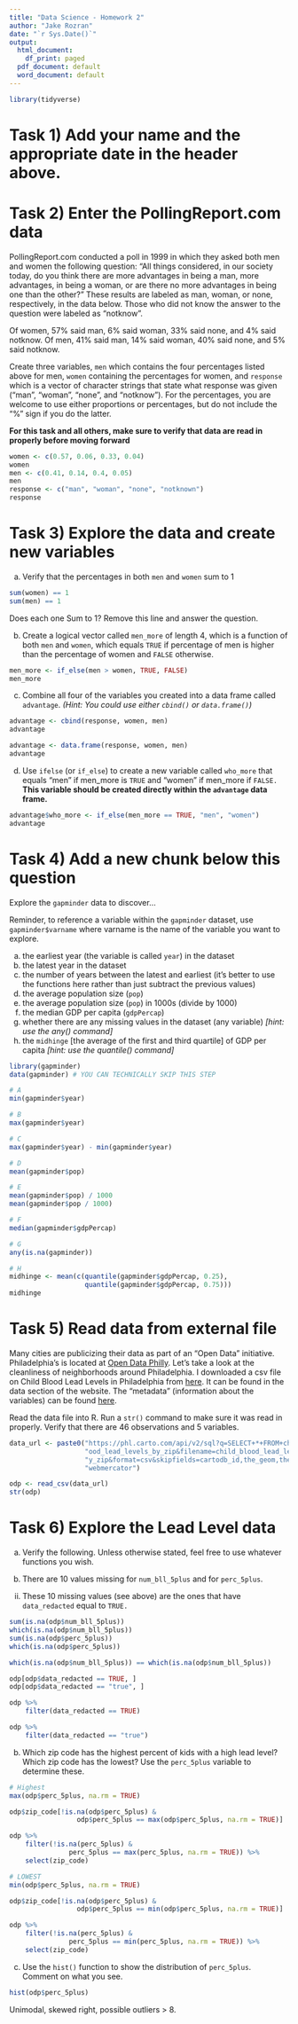```yaml
---
title: "Data Science - Homework 2"
author: "Jake Rozran"
date: "`r Sys.Date()`"
output:
  html_document:
    df_print: paged
  pdf_document: default
  word_document: default
---
```


<!-- The setup option requires this chunk to be run before any others --> 
<!-- The message = FALSE option suppresses the messages being printed --> 

```r
library(tidyverse)
```


# Task 1) Add your name and the appropriate date in the header above.

# Task 2) Enter the PollingReport.com data

PollingReport.com conducted a poll in 1999 in which they asked both men and 
women the following question: "All things considered, in our society today, do 
you think there are more advantages in being a man, more advantages, in being a 
woman, or are there no more advantages in being one than the other?" These 
results are labeled as man, woman, or none, respectively, in the data below. 
Those who did not know the answer to the question were labeled as "notknow".

Of women, 57% said man, 6% said woman, 33% said none, and 4% said notknow.
Of men, 41% said man, 14% said woman, 40% said none, and 5% said notknow.

Create three variables, `men` which contains the four percentages listed above 
for men, `women` containing the percentages for women, and `response` which is a 
vector of character strings that state what response was given ("man", "woman", 
"none", and "notknow"). For the percentages, you are welcome to use either 
proportions or percentages, but do not include the "%" sign if you do the 
latter.

**For this task and all others, make sure to verify that data are read in **
**properly before moving forward**


```r
women <- c(0.57, 0.06, 0.33, 0.04)
women
men <- c(0.41, 0.14, 0.4, 0.05)
men
response <- c("man", "woman", "none", "notknown")
response
```

# Task 3) Explore the data and create new variables

a) Verify that the percentages in both `men` and `women` sum to 1

```r
sum(women) == 1
sum(men) == 1
```

Does each one Sum to 1?  Remove this line and answer the question.


b) Create a logical vector called `men_more` of length 4, which is a function of 
both `men` and `women`, which equals `TRUE` if percentage of men is higher than 
the percentage of women and `FALSE` otherwise.

```r
men_more <- if_else(men > women, TRUE, FALSE)
men_more
```



c) Combine all four of the variables you created into a data frame called 
`advantage`. *(Hint: You could use either `cbind()` or `data.frame()`)*

```r
advantage <- cbind(response, women, men)
advantage

advantage <- data.frame(response, women, men)
advantage
```



d) Use `ifelse` (or `if_else`) to create a new variable called `who_more` that 
equals "men" if men_more is `TRUE` and "women" if men_more if `FALSE.` 
**This variable should be created directly within the `advantage` data frame.**

```r
advantage$who_more <- if_else(men_more == TRUE, "men", "women")
advantage
```

# Task 4) Add a new chunk below this question

Explore the `gapminder` data to discover...

Reminder, to reference a variable within the `gapminder` dataset, use 
`gapminder$varname` where varname is the name of the variable you want to 
explore.

a) the earliest year (the variable is called `year`) in the dataset
b) the latest year in the dataset
c) the number of years between the latest and earliest (it's better to use the 
functions here rather than just subtract the previous values)
d) the average population size (`pop`)
e) the average population size (`pop`) in 1000s (divide by 1000)
f) the median GDP per capita (`gdpPercap`)
g) whether there are any missing values in the dataset (any variable) 
*[hint: use the any() command]*
h) the `midhinge` [the average of the first and third quartile] of GDP per capita 
*[hint: use the quantile() command]*

```r
library(gapminder)
data(gapminder) # YOU CAN TECHNICALLY SKIP THIS STEP

# A
min(gapminder$year)

# B
max(gapminder$year)

# C 
max(gapminder$year) - min(gapminder$year)

# D 
mean(gapminder$pop)

# E
mean(gapminder$pop) / 1000
mean(gapminder$pop / 1000)

# F
median(gapminder$gdpPercap)

# G
any(is.na(gapminder))

# H
midhinge <- mean(c(quantile(gapminder$gdpPercap, 0.25),
                   quantile(gapminder$gdpPercap, 0.75)))
midhinge
```


# Task 5) Read data from external file

Many cities are publicizing their data as part of an "Open Data" initiative. 
Philadelphia's is located at [Open Data Philly](https://www.opendataphilly.org/). 
Let's take a look at the cleanliness of neighborhoods around Philadelphia. 
I downloaded a csv file on Child Blood Lead Levels in Philadelphia from 
[here](https://www.opendataphilly.org/dataset/philadelphia-child-blood-lead-levels). 
It can be found in the data section of the website. 
The "metadata" (information about the variables) can be found 
[here](http://metadata.phila.gov/#home/datasetdetails/594d26988d68a4593a61bcf0/).

Read the data file into R. Run a `str()` command to make sure it was read in 
properly. Verify that there are 46 observations and 5 variables.


```r
data_url <- paste0("https://phl.carto.com/api/v2/sql?q=SELECT+*+FROM+child_bl",
                   "ood_lead_levels_by_zip&filename=child_blood_lead_levels_b",
                   "y_zip&format=csv&skipfields=cartodb_id,the_geom,the_geom_",
                   "webmercator")

odp <- read_csv(data_url)
str(odp)
```

# Task 6) Explore the Lead Level data

a) Verify the following. Unless otherwise stated, feel free to use whatever 
functions you wish.

i) There are 10 values missing for `num_bll_5plus` and for `perc_5plus`.
ii) These 10 missing values (see above) are the ones that have `data_redacted` 
equal to `TRUE.`


```r
sum(is.na(odp$num_bll_5plus))
which(is.na(odp$num_bll_5plus))
sum(is.na(odp$perc_5plus))
which(is.na(odp$perc_5plus))

which(is.na(odp$num_bll_5plus)) == which(is.na(odp$num_bll_5plus))

odp[odp$data_redacted == TRUE, ]
odp[odp$data_redacted == "true", ]

odp %>%
    filter(data_redacted == TRUE)

odp %>% 
    filter(data_redacted == "true")
```

b) Which zip code has the highest percent of kids with a high lead level? Which 
zip code has the lowest? Use the `perc_5plus` variable to determine these.


```r
# Highest
max(odp$perc_5plus, na.rm = TRUE)

odp$zip_code[!is.na(odp$perc_5plus) & 
                 odp$perc_5plus == max(odp$perc_5plus, na.rm = TRUE)]

odp %>%
    filter(!is.na(perc_5plus) & 
               perc_5plus == max(perc_5plus, na.rm = TRUE)) %>% 
    select(zip_code)

# LOWEST
min(odp$perc_5plus, na.rm = TRUE)

odp$zip_code[!is.na(odp$perc_5plus) & 
                 odp$perc_5plus == min(odp$perc_5plus, na.rm = TRUE)]

odp %>% 
    filter(!is.na(perc_5plus) & 
               perc_5plus == min(perc_5plus, na.rm = TRUE)) %>% 
    select(zip_code)
```

c) Use the `hist()` function to show the distribution of `perc_5plus`. Comment 
on what you see.


```r
hist(odp$perc_5plus)
```

Unimodal, skewed right, possible outliers > 8. 

